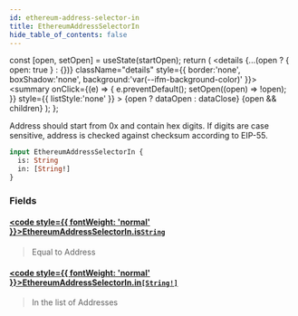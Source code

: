 ```yaml
---
id: ethereum-address-selector-in
title: EthereumAddressSelectorIn
hide_table_of_contents: false
---
```







  const [open, setOpen] = useState(startOpen);
  return (
    <details {...(open ? { open: true } : {})} className="details" style={{ border:'none', boxShadow:'none', background:'var(--ifm-background-color)' }}>
      <summary
        onClick={(e) => {
          e.preventDefault();
          setOpen((open) => !open);
        }}
        style={{ listStyle:'none' }}
      >
      {open ? dataOpen : dataClose}
      </summary>
      {open && children}
    </details>
  );
};








Address should start from 0x and contain hex digits.
  If digits are case sensitive, address is checked against checksum according to EIP-55.


```graphql
input EthereumAddressSelectorIn {
  is: String
  in: [String!]
}
```




### Fields

#### [<code style={{ fontWeight: 'normal' }}>EthereumAddressSelectorIn.<b>is</b></code>](#)<Bullet />[`String`](/docs/v1/graphql-reference/scalars/string) <Badge class="badge badge--secondary" text="scalar"/> 
> 
> 
> Equal to Address
> 

#### [<code style={{ fontWeight: 'normal' }}>EthereumAddressSelectorIn.<b>in</b></code>](#)<Bullet />[`[String!]`](/docs/v1/graphql-reference/scalars/string) <Badge class="badge badge--secondary" text="list"/> <Badge class="badge badge--secondary" text="scalar"/> 
> 
> 
> In the list of Addresses
> 



